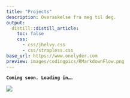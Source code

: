 ```yaml
---
title: "Projects"
description: Overaskelse fra meg til deg.
output:
  distill::distill_article:
    toc: false
    css:
      - css/jhelvy.css
      - css/strapless.css
base_url: https://www.onelyder.com
preview: images/codingpics/RMarkdownFlow.png
---
```


<!-- Remove margin under images -->

```{=html}
<style>
d-article img {
  margin-bottom: 0px;
}

.btn-primary {
    background-color: #74a08a;
    color: #FFFFFF;
    padding: 3px 5px 3px 5px;
    margin: 0 2px 0 2px;
    border-radius: 5px; /* Rounded edges */
    border: 0px;
}

.btn-primary:hover {
    background-color: #8a74a0;
    color: #FFFFFF;
}
</style>
```
**`Coming soon. Loading in….`**

![](images/codingpics/RMarkdownFlow.png)
